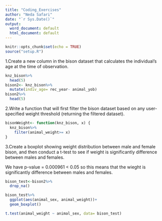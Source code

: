 ```yaml
---
title: "Coding_Exercises"
author: "Neda Safari"
date: "`r Sys.Date()`"
output:
  word_document: default
  html_document: default
---
```


```r
knitr::opts_chunk$set(echo = TRUE)
source("setup.R")
```


1.Create a new column in the bison dataset that calculates the individual’s age at the time of observation.
```r
knz_bison%>%
  head(5)
bison2<- knz_bison%>%
  mutate(indiv_age= rec_year- animal_yob)
bison2%>%
  head(5)
```


2.Write a function that will first filter the bison dataset based on any user-specified weight threshold (returning the filtered dataset).
```r
bisonWeight<- function(knz_bison, x) {
  knz_bison%>%
    filter(animal_weight>= x)
}
```

3.Create a boxplot showing weight distribution between male and female bison, and then conduct a t-test to see if weight is significantly difference between males and females.

We have p-value = 0.000961 < 0.05 so this means that the wieght is significantly difference between males and females.
```r
bison_test<-bison2%>%
  drop_na()

bison_test%>%
  ggplot(aes(animal_sex, animal_weight))+
  geom_boxplot()

t.test(animal_weight ~ animal_sex, data= bison_test)
```




















